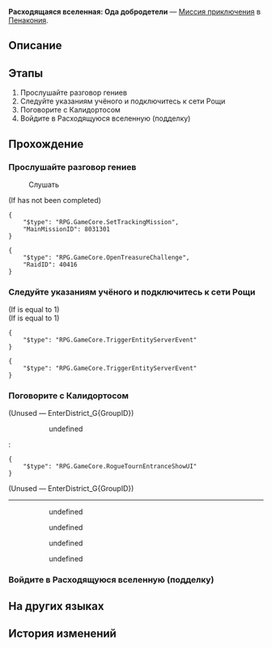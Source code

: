 {{Дополнить|Диалоги.}}
{{Миссия Инфобокс
|id              = 8031301
|Название        = 
|Изображение     = Миссия Освоения Расходящаяся вселенная Ода добродетели.png
|Тип             = Миссия приключения
|События         = 
|Глава           = 
|Условия         = Завершена {{cx}}<!--Hidden Mission ID 8023701-->
|Персонажи       = Калидортос; Первопроходец
|СтартЛокация    = «(Лучезарный шпат/Корма Освоения/Таталов/Парящая стрелка часов)»
|Мир             = Пенакония
|Локации         = «(Лучезарный шпат/Корма Освоения/Таталов/Парящая стрелка часов)»
|Предыдущая      = 
|Следующая       = 
|Награды         = Кредиты*5 000
}}
'''Расходящаяся вселенная: Ода добродетели''' — [[Миссия приключения]] в [[Пенакония]].

==Описание==
{{Описание|<!--официальное описание из Перекрёстка судеб-->}}

==Этапы==
# Прослушайте разговор гениев
# Следуйте указаниям учёного и подключитесь к сети Рощи
# Поговорите с Калидортосом
# Войдите в Расходящуюся вселенную (подделку)

==Прохождение==
{{Дополнить}}


===Прослушайте разговор гениев===
{{Описание миссии|локация=«(Лучезарный шпат/Корма Освоения/Таталов/Парящая стрелка часов)»|Что же обсуждали два гения, пока вы с Дань Хэном застряли на Амфореусе?}}
{{Диалог Начало}}

:{{Диалог|undefined}} Слушать
;(If {{cx}}<!--Hidden Mission ID 8023801--> has not been completed)
::{{tx}}
:{{tx}}
<pre>{
	"$type": "RPG.GameCore.SetTrackingMission",
	"MainMissionID": 8031301
}</pre>
<pre>{
	"$type": "RPG.GameCore.OpenTreasureChallenge",
	"RaidID": 40416
}</pre>
{{Диалог Конец}}

===Следуйте указаниям учёного и подключитесь к сети Рощи===
{{Описание миссии|локация=«(Лучезарный шпат/Корма Освоения/Таталов/Парящая стрелка часов)»|Воспользовавшись чудом титана из Рощи и оставшимися воспоминаниями о тестировании, вы создали подделку Расходящейся вселенной в коревой системе святого древа. По словам Калидортоса, это самое подходящее место для обучения. Используйте уравнения Путей для изучения легенд и истории Амфореуса. Кстати, ведь получается, что это виртуализация Виртуальной вселенной?}}
{{Диалог Начало}}
;(If {{F|CanOpenEntrance}} is equal to 1)
;(If {{F|Rogue3.1Entrance}} is equal to 1)
<pre>{
	"$type": "RPG.GameCore.TriggerEntityServerEvent"
}</pre>
<pre>{
	"$type": "RPG.GameCore.TriggerEntityServerEvent"
}</pre>
{{Диалог Конец}}

===Поговорите с Калидортосом===
{{Диалог Начало}}

;(Unused &mdash; EnterDistrict_G{GroupID})
:{{tx}}
:<!--Unknown TalkSentence: 803130151-->
::{{Диалог|Стрелка}} undefined
:<!--Unknown TalkSentence: 803130153-->
::{{tx}}
::{{tx}}
:<pre>{
	"$type": "RPG.GameCore.RogueTournEntranceShowUI"
}</pre>

;(Unused &mdash; EnterDistrict_G{GroupID})
----
::{{tx}}
:<!--Unknown TalkSentence: 803130101-->
::{{Диалог|Стрелка}} undefined
::{{Диалог|Стрелка}} undefined
::{{Диалог|Стрелка}} undefined
::{{Диалог|Стрелка}} undefined
{{Диалог Конец}}

===Войдите в Расходящуюся вселенную (подделку)===
{{Диалог Начало}}

{{Диалог Конец}}

==На других языках==
{{На других языках
|en   = Divergent Universe: Hymn of Virtue
|zhs  = 差分宇宙：德性的赞歌
|zht  = 差分宇宙：德性的讚歌
|ja   = 階差宇宙：美徳の賛歌
|ko   = 차분화 우주: 덕성의 찬가
|es   = Universo Diferenciado: Himno de la virtud
|fr   = Univers parallèle&nbsp;: Hymne de la vertu
|ru   = Расходящаяся вселенная: Ода добродетели
|th   = จักรวาลต่างมิติ: เพลงเชิดชูคุณธรรม
|vi   = Vũ Trụ Sai Phân: Ca Ngợi Đức Hạnh
|de   = Divergentes Universum: Hymne der Tugend
|id   = Divergent Universe: Himne Kebajikan
|pt   = Universo Divergente: Hino da Virtude
}}

==История изменений==
{{История изменений|3.1}}

